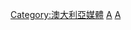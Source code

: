 {{Catnav|頁面分類|各種主題的頁面分類|按國家分類|各國媒體|澳大利亞媒體}}
{{Catnav|頁面分類|人类社会|媒体|各國媒體|澳大利亞媒體}}
{{Commons category|Newspapers of Australia}}

[[Category:澳大利亞媒體|Category:澳大利亞媒體]]
[[Category:各國報紙|A]]
[[Category:大洋洲報紙|A]]